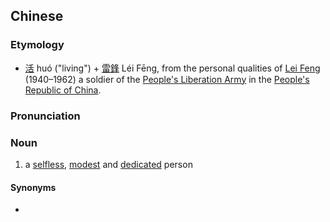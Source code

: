 {{also|活雷锋}}
==Chinese==
{{zh-forms|s=活雷锋|type=12}}

===Etymology===
* [[活]] huó ("living") + [[雷鋒]] Léi Fēng, from the personal qualities of [[w:Lei Feng|Lei Feng]] (1940–1962) a soldier of the [[People's Liberation Army]] in the [[People's Republic of China]].

===Pronunciation===
{{zh-pron
|m=huó Léi Fēng
|cat=n
}}

===Noun===
{{zh-noun}}

# {{lb|zh|slang}} a [[selfless]], [[modest]] and [[dedicated]] person

====Synonyms====
* {{l|zh|雷鋒}}